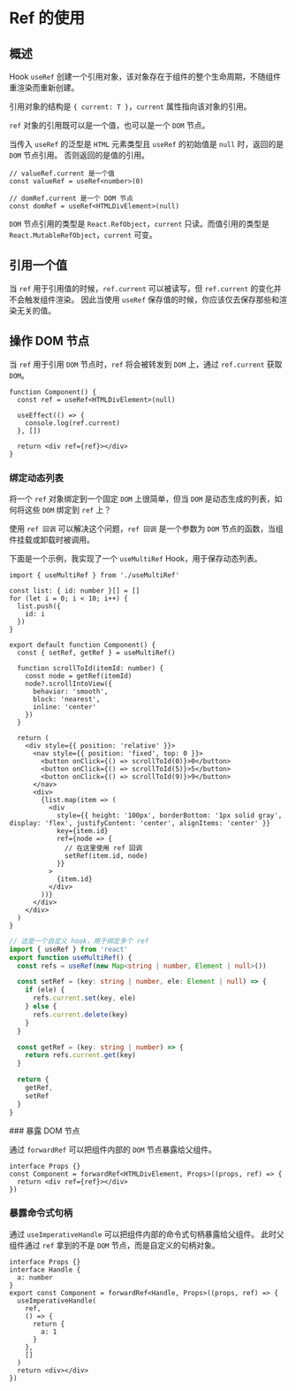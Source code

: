 # Ref 的使用


## 概述

Hook `useRef` 创建一个引用对象，该对象存在于组件的整个生命周期，不随组件重渲染而重新创建。

引用对象的结构是 `{ current: T }`，`current` 属性指向该对象的引用。

`ref` 对象的引用既可以是一个值，也可以是一个 `DOM` 节点。

当传入 `useRef` 的泛型是 `HTML` 元素类型且 `useRef` 的初始值是 `null` 时，返回的是 `DOM` 节点引用。
否则返回的是值的引用。

```tsx
// valueRef.current 是一个值
const valueRef = useRef<number>(0)

// domRef.current 是一个 DOM 节点
const domRef = useRef<HTMLDivElement>(null)
```

`DOM` 节点引用的类型是 `React.RefObject`，`current` 只读。而值引用的类型是 `React.MutableRefObject`，`current` 可变。

## 引用一个值

当 `ref` 用于引用值的时候，`ref.current` 可以被读写，但 `ref.current` 的变化并不会触发组件渲染。
因此当使用 `useRef` 保存值的时候，你应该仅去保存那些和渲染无关的值。

## 操作 DOM 节点

当 `ref` 用于引用 `DOM` 节点时，`ref` 将会被转发到 `DOM` 上，通过 `ref.current` 获取 `DOM`。

```tsx {5}
function Component() {
  const ref = useRef<HTMLDivElement>(null)

  useEffect(() => {
    console.log(ref.current)
  }, [])

  return <div ref={ref}></div>
}
```

### 绑定动态列表

将一个 `ref` 对象绑定到一个固定 `DOM` 上很简单，但当 `DOM` 是动态生成的列表，如何将这些 `DOM` 绑定到 `ref` 上？

使用 `ref 回调` 可以解决这个问题，`ref 回调` 是一个参数为 `DOM` 节点的函数，当组件挂载或卸载时被调用。

下面是一个示例，我实现了一个 `useMultiRef` Hook，用于保存动态列表。

<CodeBlock>

```tsx
import { useMultiRef } from './useMultiRef'

const list: { id: number }[] = []
for (let i = 0; i < 10; i++) {
  list.push({
    id: i
  })
}

export default function Component() {
  const { setRef, getRef } = useMultiRef()

  function scrollToId(itemId: number) {
    const node = getRef(itemId)
    node?.scrollIntoView({
      behavior: 'smooth',
      block: 'nearest',
      inline: 'center'
    })
  }

  return (
    <div style={{ position: 'relative' }}>
      <nav style={{ position: 'fixed', top: 0 }}>
        <button onClick={() => scrollToId(0)}>0</button>
        <button onClick={() => scrollToId(5)}>5</button>
        <button onClick={() => scrollToId(9)}>9</button>
      </nav>
      <div>
        {list.map(item => (
          <div
            style={{ height: '100px', borderBottom: '1px solid gray', display: 'flex', justifyContent: 'center', alignItems: 'center' }}
            key={item.id}
            ref={node => {
              // 在这里使用 ref 回调
              setRef(item.id, node)
            }}
          >
            {item.id}
          </div>
        ))}
      </div>
    </div>
  )
}
```

```useMultiRef.ts
// 这是一个自定义 hook，用于绑定多个 ref
import { useRef } from 'react'
export function useMultiRef() {
  const refs = useRef(new Map<string | number, Element | null>())

  const setRef = (key: string | number, ele: Element | null) => {
    if (ele) {
      refs.current.set(key, ele)
    } else {
      refs.current.delete(key)
    }
  }

  const getRef = (key: string | number) => {
    return refs.current.get(key)
  }

  return {
    getRef,
    setRef
  }
}
```

</CodeBlock>
### 暴露 DOM 节点

通过 `forwardRef` 可以把组件内部的 `DOM` 节点暴露给父组件。

```tsx /HTMLDivElement/ /ref={ref}/
interface Props {}
const Component = forwardRef<HTMLDivElement, Props>((props, ref) => {
  return <div ref={ref}></div>
})
```

### 暴露命令式句柄

通过 `useImperativeHandle` 可以把组件内部的命令式句柄暴露给父组件。
此时父组件通过 `ref` 拿到的不是 `DOM` 节点，而是自定义的句柄对象。

```tsx {8-12}
interface Props {}
interface Handle {
  a: number
}
export const Component = forwardRef<Handle, Props>((props, ref) => {
  useImperativeHandle(
    ref,
    () => {
      return {
        a: 1
      }
    },
    []
  )
  return <div></div>
})
```
